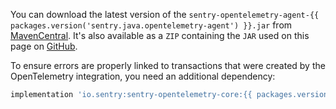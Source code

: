 You can download the latest version of the `sentry-opentelemetry-agent-{{ packages.version('sentry.java.opentelemetry-agent') }}.jar` from [MavenCentral](https://search.maven.org/artifact/io.sentry/sentry-opentelemetry-agent). It's also available as a `ZIP` containing the `JAR` used on this page on [GitHub](https://github.com/getsentry/sentry-java/releases/).

To ensure errors are properly linked to transactions that were created by the OpenTelemetry integration, you need an additional dependency:

```groovy {tabTitle:Gradle}
implementation 'io.sentry:sentry-opentelemetry-core:{{ packages.version('sentry.java.opentelemetry-core', '6.9.2') }}'
```
